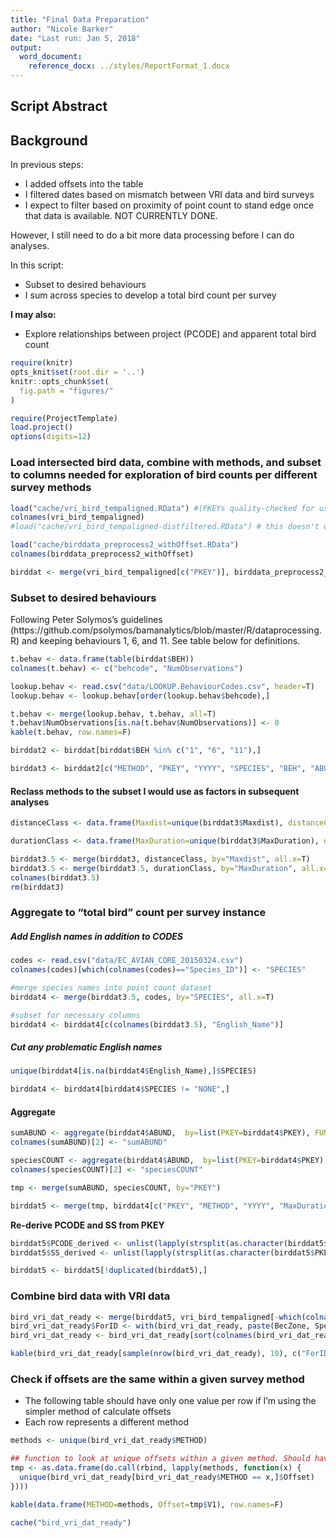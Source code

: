 ```yaml
---
title: "Final Data Preparation"
author: "Nicole Barker"
date: "Last run: Jan 5, 2018" 
output: 
  word_document:
    reference_docx: ../styles/ReportFormat_1.docx
---
```


## Script Abstract

## Background
In previous steps: 

* I added offsets into the table
* I filtered dates based on mismatch between VRI data and bird surveys
* I expect to filter based on proximity of point count to stand edge once that data is available. NOT CURRENTLY DONE. 

However, I still need to do a bit more data processing before I can do analyses. 

In this script: 

* Subset to desired behaviours
* I sum across species to develop a total bird count per survey 


**I may also:**

* Explore relationships between project (PCODE) and apparent total bird count


``` r
require(knitr)
opts_knit$set(root.dir = '..')
knitr::opts_chunk$set(
  fig.path = "figures/"
)
```

``` r
require(ProjectTemplate)
load.project()
options(digits=12)
```

### Load intersected bird data, combine with methods, and subset to columns needed for exploration of bird counts per different survey methods

``` r
load("cache/vri_bird_tempaligned.RData") #(PKEYs quality-checked for use)
colnames(vri_bird_tempaligned)
#load("cache/vri_bird_tempaligned-distfiltered.RData") # this doesn't exist yet

load("cache/birddata_preprocess2_withOffset.RData")
colnames(birddata_preprocess2_withOffset)

birddat <- merge(vri_bird_tempaligned[c("PKEY")], birddata_preprocess2_withOffset[c("PKEY", "YYYY", "ROUND", "SPECIES", "BEH", "METHOD", "MaxDuration", "Maxdist", "Exposure", "Offset", "ABUND")], by="PKEY", all.x=T)
```

### Subset to desired behaviours 

Following Peter Solymos's guidelines (https://github.com/psolymos/bamanalytics/blob/master/R/dataprocessing.R) and keeping behaviours 1, 6, and 11. See table below for definitions. 

``` r
t.behav <- data.frame(table(birddat$BEH))
colnames(t.behav) <- c("behcode", "NumObservations")

lookup.behav <- read.csv("data/LOOKUP.BehaviourCodes.csv", header=T)
lookup.behav <- lookup.behav[order(lookup.behav$behcode),]

t.behav <- merge(lookup.behav, t.behav, all=T)
t.behav$NumObservations[is.na(t.behav$NumObservations)] <- 0
kable(t.behav, row.names=F)

birddat2 <- birddat[birddat$BEH %in% c("1", "6", "11"),]
```

``` r
birddat3 <- birddat2[c("METHOD", "PKEY", "YYYY", "SPECIES", "BEH", "ABUND", "MaxDuration", "Maxdist", "ROUND", "Offset", "Exposure")]
```

#### Reclass methods to the subset I would use as factors in subsequent analyses

``` r
distanceClass <- data.frame(Maxdist=unique(birddat3$Maxdist), distanceClass=c("unlimited", "80-100", "80-100", "50"))

durationClass <- data.frame(MaxDuration=unique(birddat3$MaxDuration), durationClass=c("3", "5-6", "8-10", "8-10", "5-6"))

birddat3.5 <- merge(birddat3, distanceClass, by="Maxdist", all.x=T)
birddat3.5 <- merge(birddat3.5, durationClass, by="MaxDuration", all.x=T)
colnames(birddat3.5)
rm(birddat3)
```

### Aggregate to "total bird" count per survey instance

##### Add English names in addition to  CODES

``` r
codes <- read.csv("data/EC_AVIAN_CORE_20150324.csv")
colnames(codes)[which(colnames(codes)=="Species_ID")] <- "SPECIES"

#merge species names into point count dataset
birddat4 <- merge(birddat3.5, codes, by="SPECIES", all.x=T)

#subset for necessary columns
birddat4 <- birddat4[c(colnames(birddat3.5), "English_Name")]
```

##### Cut any problematic English names

``` r
unique(birddat4[is.na(birddat4$English_Name),]$SPECIES)

birddat4 <- birddat4[birddat4$SPECIES != "NONE",]
```

#### Aggregate

``` r
sumABUND <- aggregate(birddat4$ABUND,  by=list(PKEY=birddat4$PKEY), FUN=sum)
colnames(sumABUND)[2] <- "sumABUND"

speciesCOUNT <- aggregate(birddat4$ABUND,  by=list(PKEY=birddat4$PKEY), FUN=length) 
colnames(speciesCOUNT)[2] <- "speciesCOUNT"

tmp <- merge(sumABUND, speciesCOUNT, by="PKEY")

birddat5 <- merge(tmp, birddat4[c("PKEY", "METHOD", "YYYY", "MaxDuration", "Maxdist", "durationClass", "distanceClass", "Exposure", "Offset")], by="PKEY")
``` 

**Re-derive PCODE and SS from PKEY**

``` r
birddat5$PCODE_derived <- unlist(lapply(strsplit(as.character(birddat5$PKEY), ":", fixed=T), function(x) {x[1]}))
birddat5$SS_derived <- unlist(lapply(strsplit(as.character(birddat5$PKEY), ":", fixed=T), function(x) {paste(x[1:3], collapse=":")}))

birddat5 <- birddat5[!duplicated(birddat5),]
```

### Combine bird data with VRI data

``` r
bird_vri_dat_ready <- merge(birddat5, vri_bird_tempaligned[-which(colnames(vri_bird_tempaligned) %in% c("FID_BIRD", "VRIintersectLayer", "OBJECTID", "FID_VRI", "BirdLayer", "MAP_ID", "POLYGON_ID", "OPENING_IND", "OPENING_SOURCE", "POLYGON_AREA", "INPUT_DATE", "INTERPRETATION_DATE", "REFERENCE_YEAR", "ATTRIBUTION_BASE_DATE", "PROJECTED_DATE", "OPENING_ID", "ORG_UNIT_NO", "ORG_UNIT_CODE", "FD_PERCENT", "PL_PERCENT", "AT_PERCENT", "VRI.layer.polygon.ID",  "ToleratedLag", "LagExceedsTolerated", "VRI.layer.polygon.ID.PKEY", "YYYY", "SS", "Offset", "Exposure"))], by="PKEY", all.x=T)
bird_vri_dat_ready$ForID <- with(bird_vri_dat_ready, paste(BecZone, SpeciesGroup, Age, Height, sep="."))
bird_vri_dat_ready <- bird_vri_dat_ready[sort(colnames(bird_vri_dat_ready))]

kable(bird_vri_dat_ready[sample(nrow(bird_vri_dat_ready), 10), c("ForID", "BecZone", "SpeciesGroup", "Age", "Height", "AgeClass_calc", "HeightClass_calc", "DisturbanceYear", "speciesCOUNT", "sumABUND")])
```

### Check if offsets are the same within a given survey method

* The following table should have only one value per row if I'm using the simpler method of calculate offsets
* Each row represents a different method

``` r
methods <- unique(bird_vri_dat_ready$METHOD)

## function to look at unique offsets within a given method. Should have one value per row/method.
tmp <- as.data.frame(do.call(rbind, lapply(methods, function(x) {
  unique(bird_vri_dat_ready[bird_vri_dat_ready$METHOD == x,]$Offset)
})))

kable(data.frame(METHOD=methods, Offset=tmp$V1), row.names=F)
```

``` r
cache("bird_vri_dat_ready")
```
